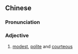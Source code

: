 ==Chinese==
{{zh-forms|s=谦恭}}

===Pronunciation===
{{zh-pron
|m=qiāngòng
|c=him1 gung1
|mn=qz,xm,zz:khiam-kiong
|cat=a
}}

===Adjective===
{{zh-adj}}

# [[modest]], [[polite]] and [[courteous]]